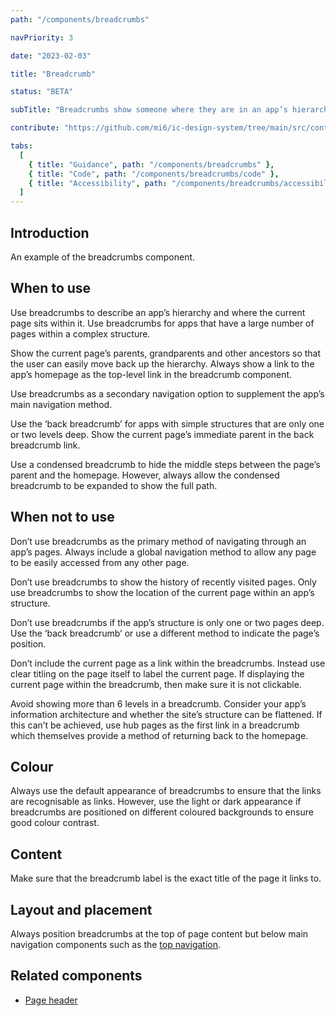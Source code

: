 ```yaml
---
path: "/components/breadcrumbs"

navPriority: 3

date: "2023-02-03"

title: "Breadcrumb"

status: "BETA"

subTitle: "Breadcrumbs show someone where they are in an app’s hierarchy and provide a secondary method of navigating back to parent pages."

contribute: "https://github.com/mi6/ic-design-system/tree/main/src/content/structured/components/breadcrumbs"

tabs:
  [
    { title: "Guidance", path: "/components/breadcrumbs" },
    { title: "Code", path: "/components/breadcrumbs/code" },
    { title: "Accessibility", path: "/components/breadcrumbs/accessibility" },
  ]
---
```



## Introduction

An example of the breadcrumbs component.

<ComponentPreview>
  <IcBreadcrumbGroup>
    <IcBreadcrumb pageTitle="Home" href="#" />
    <IcBreadcrumb pageTitle="Beverages" href="#" />
    <IcBreadcrumb current="true" pageTitle="Coffee" href="#" />
  </IcBreadcrumbGroup>
</ComponentPreview>

## When to use

Use breadcrumbs to describe an app’s hierarchy and where the current page sits within it. Use breadcrumbs for apps that have a large number of pages within a complex structure.

Show the current page’s parents, grandparents and other ancestors so that the user can easily move back up the hierarchy. Always show a link to the app’s homepage as the top-level link in the breadcrumb component.

Use breadcrumbs as a secondary navigation option to supplement the app’s main navigation method.

<DoDontCaution
  imageSrc={breadcrumbsFig1}
  imageAlt="Above the page header is a breadcrumb component with links to parent pages for ‘Coffees’, ‘Beverages’ and ‘Home’. This is separate from the site navigation."
  state="good"
  caption="A breadcrumb providing a secondary method of navigation that supplements the main navigation from the top navigation."
/>

Use the ‘back breadcrumb’ for apps with simple structures that are only one or two levels deep. Show the current page’s immediate parent in the back breadcrumb link.

Use a condensed breadcrumb to hide the middle steps between the page’s parent and the homepage. However, always allow the condensed breadcrumb to be expanded to show the full path.

## When not to use

Don’t use breadcrumbs as the primary method of navigating through an app’s pages. Always include a global navigation method to allow any page to be easily accessed from any other page.

Don’t use breadcrumbs to show the history of recently visited pages. Only use breadcrumbs to show the location of the current page within an app’s structure.

Don’t use breadcrumbs if the app’s structure is only one or two pages deep. Use the ‘back breadcrumb’ or use a different method to indicate the page’s position.

<DoDontCaution
  imageSrc={breadcrumbsFig2}
  imageAlt="Above the page header is a breadcrumb component with links to parent pages for ‘Coffee’ and ‘Home’."
  state="bad"
  caption="Don’t use breadcrumbs for apps with structures that are only one or two pages deep."
/>

Don’t include the current page as a link within the breadcrumbs. Instead use clear titling on the page itself to label the current page. If displaying the current page within the breadcrumb, then make sure it is not clickable.

<DoDontCaution
  imageSrc={breadcrumbsFig3}
  imageAlt="An example app called ‘A whole latte love’ showing a page titled ‘Latte’. A breadcrumb exists in the page header that includes links to the current page ‘Latte’, and its ancestors ‘Coffee’, ‘Beverages’ and ‘Home’."
  state="bad"
  caption="Don’t include the current page as a link within the breadcrumb."
/>

Avoid showing more than 6 levels in a breadcrumb. Consider your app’s information architecture and whether the site’s structure can be flattened. If this can’t be achieved, use hub pages as the first link in a breadcrumb which themselves provide a method of returning back to the homepage.

## Colour

Always use the default appearance of breadcrumbs to ensure that the links are recognisable as links. However, use the light or dark appearance if breadcrumbs are positioned on different coloured backgrounds to ensure good colour contrast.

<DoDontCaution
  imageSrc={breadcrumbsFig4}
  imageAlt="An example app called ‘A whole latte love’ that shows a page titled ‘Latte’. A hero banner sits at the top of the page with a dark blue background. A breadcrumb component that sits on top of the dark hero banner uses white styled links to achieve high contrast."
  state="good"
  caption="Use contrast styling if using breadcrumbs on different coloured backgrounds."
/>

## Content

Make sure that the breadcrumb label is the exact title of the page it links to.

## Layout and placement

Always position breadcrumbs at the top of page content but below main navigation components such as the [top navigation](/components/top-nav).

## Related components

- [Page header](/components/page-header)
